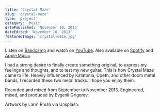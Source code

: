 ```yaml
---
title: 'Crystal Maze'
slug: 'crystal-maze'
type: 'project'
category: 'Music'
datePublished: 'November 10, 2013'
dateEdited: 'November 10, 2013'
featuredImage: 'crystal-maze.jpg'
---
```


Listen on [Bandcamp](https://borealheights.bandcamp.com/music) and watch on
[YouTube](https://www.youtube.com/@eagrigorev). Also available on
[Spotify](https://open.spotify.com/artist/6sYGw9icM29bZlcTCyHY39) and
[Apple Music](https://music.apple.com/us/artist/boreal-heights/1465971446).

<SpotifyEmbed
  src="https://open.spotify.com/embed/album/43HTMr4WfMoGYvIUdCA6Iu?utm_source=generator&theme=0"
  layout="small"
/>

I had a strong desire to finally create something original, to express my
feelings and thoughts, and to test my new guitar. This is how Crystal Maze came
to life. Heavily influenced by Katatonia, Opeth, and other doom metal bands, I
recorded these two metal tracks. I hope you enjoy them.

Recorded and mixed from September to November 2013. Engineered, mixed, and
produced by Evgenii Grigorev.

Artwork by Larm Rmah via Unsplash.

